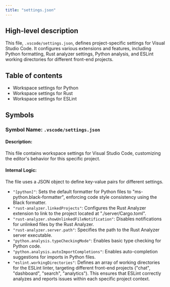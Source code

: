 ```yaml
---
title: "settings.json"
---
```


## High-level description
This file, `.vscode/settings.json`, defines project-specific settings for Visual Studio Code. It configures various extensions and features, including Python formatting, Rust analyzer settings, Python analysis, and ESLint working directories for different front-end projects.

## Table of contents
- Workspace settings for Python
- Workspace settings for Rust
- Workspace settings for ESLint

## Symbols
### Symbol Name: `.vscode/settings.json`
#### Description:
This file contains workspace settings for Visual Studio Code, customizing the editor's behavior for this specific project.

#### Internal Logic:
The file uses a JSON object to define key-value pairs for different settings. 

- `"[python]"`:  Sets the default formatter for Python files to "ms-python.black-formatter", enforcing code style consistency using the Black formatter.
- `"rust-analyzer.linkedProjects"`: Configures the Rust Analyzer extension to link to the project located at "./server/Cargo.toml".
- `"rust-analyzer.showUnlinkedFileNotification"`: Disables notifications for unlinked files by the Rust Analyzer.
- `"rust-analyzer.server.path"`: Specifies the path to the Rust Analyzer server executable.
- `"python.analysis.typeCheckingMode"`: Enables basic type checking for Python code.
- `"python.analysis.autoImportCompletions"`: Enables auto-completion suggestions for imports in Python files.
- `"eslint.workingDirectories"`: Defines an array of working directories for the ESLint linter, targeting different front-end projects ("chat", "dashboard", "search", "analytics"). This ensures that ESLint correctly analyzes and reports issues within each specific project context. 
